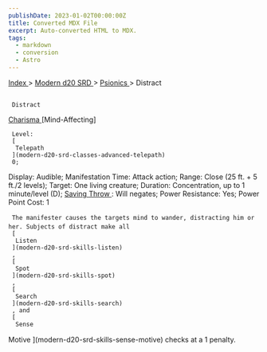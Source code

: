 ```yaml
---
publishDate: 2023-01-02T00:00:00Z
title: Converted MDX File
excerpt: Auto-converted HTML to MDX.
tags:
  - markdown
  - conversion
  - Astro
---
```


[
Index
](-index) >
[
Modern d20 SRD
](modern-d20-srd-index) >
[
Psionics
](modern-d20-srd-psionics-index) > Distract

##

     Distract

[
Charisma
](modern-d20-srd-basics-ability-scores)
[Mind-Affecting]

     Level:
     [
      Telepath
     ](modern-d20-srd-classes-advanced-telepath)
     0;

Display: Audible; Manifestation Time: Attack action; Range: Close (25 ft. + 5
ft./2 levels); Target: One living creature; Duration: Concentration, up to 1
minute/level
(D);
[
Saving Throw
](modern-d20-srd-basics-saving-throws)
: Will
negates; Power Resistance: Yes; Power Point Cost: 1

     The manifester causes the targets mind to wander, distracting him or her. Subjects of distract make all
     [
      Listen
     ](modern-d20-srd-skills-listen)
     ,
     [
      Spot
     ](modern-d20-srd-skills-spot)
     ,
     [
      Search
     ](modern-d20-srd-skills-search)
     , and
     [
      Sense

Motive
](modern-d20-srd-skills-sense-motive)
checks at a 1 penalty.
